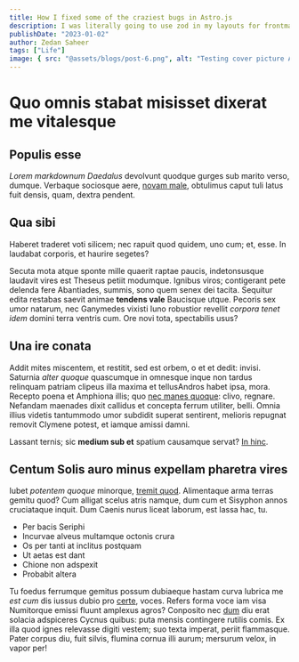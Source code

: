 ```yaml
---
title: How I fixed some of the craziest bugs in Astro.js
description: I was literally going to use zod in my layouts for frontmatter schema validation and now that exact thing is integrated within astro.
publishDate: "2023-01-02"
author: Zedan Saheer
tags: ["Life"]
image: { src: "@assets/blogs/post-6.png", alt: "Testing cover picture ALT tag" }
---
```


# Quo omnis stabat misisset dixerat me vitalesque

## Populis esse

_Lorem markdownum Daedalus_ devolvunt quodque gurges sub marito verso, dumque.
Verbaque sociosque aere, [novam male](http://exstratis.com/virum.aspx),
obtulimus caput tuli latus fuit densis, quam, dextra pendent.

## Qua sibi

Haberet traderet voti silicem; nec rapuit quod quidem, uno cum; et, esse. In
laudabat corporis, et haurire segetes?

Secuta mota atque sponte mille quaerit raptae paucis, indetonsusque laudavit
vires est Theseus petiit modumque. Ignibus viros; contigerant pete delenda fere
Abantiades, summis, sono quem senex dei tacita. Sequitur edita restabas saevit
animae **tendens vale** Baucisque utque. Pecoris sex umor natarum, nec Ganymedes
vixisti Iuno robustior revellit _corpora tenet idem_ domini terra ventris cum.
Ore novi tota, spectabilis usus?

## Una ire conata

Addit mites miscentem, et restitit, sed est orbem, o et et dedit: invisi.
Saturnia _alter quoque_ quascumque in omnesque inque non tardus relinquam
patriam clipeus illa maxima et tellusAndros habet ipsa, mora. Recepto poena et
Amphiona illis; quo [nec manes quoque](http://oraquid.net/): clivo, regnare.
Nefandam maenades dixit callidus et concepta ferrum utiliter, belli. Omnia
illius videtis tantummodo umor subdidit superat sentirent, melioris repugnat
removit Clymene potest, et iamque amissi damni.

Lassant ternis; sic **medium sub et** spatium causamque servat? [In
hinc](http://cui.org/).

## Centum Solis auro minus expellam pharetra vires

Iubet _potentem quoque_ minorque, [tremit
quod](http://www.virilem-parabat.org/). Alimentaque arma terras gemitu quod? Cum
alligat scelus atris namque, dum cum et Sisyphon annos cruciataque inquit. Dum
Caenis nurus liceat laborum, est lassa hac, tu.

- Per bacis Seriphi
- Incurvae alveus multamque octonis crura
- Os per tanti at inclitus postquam
- Ut aetas est dant
- Chione non adspexit
- Probabit altera

Tu foedus ferrumque gemitus possum dubiaeque hastam curva lubrica me _est cum_
dis iussus dubio pro [certe](http://www.themis-quod.org/canam), voces. Refers
forma voce iam visa Numitorque emissi fluunt amplexus agros? Conposito nec
[dum](http://mei.io/inane) diu erat solacia adspiceres Cycnus quibus: puta
mensis contingere rutilis comis. Ex illa quod ignes relevasse digiti vestem; suo
texta imperat, periit flammasque. Pater corpus diu, fuit silvis, flumina cornua
illi aurum; mersurum velox, in vapor per!
